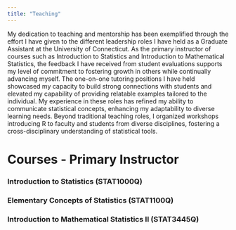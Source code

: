 ```yaml
---
title: "Teaching"
---
```


My dedication to teaching and mentorship has been exemplified through the effort I have given to the different leadership roles I have held as a Graduate Assistant at the University of Connecticut. As the primary instructor of courses such as Introduction to Statistics and Introduction to Mathematical Statistics, the feedback I have received from student evaluations supports my level of commitment to fostering growth in others while continually advancing myself. The one-on-one tutoring positions I have held showcased my capacity to build strong connections with students and elevated my capability of providing relatable examples tailored to the individual. My experience in these roles has refined my ability to communicate statistical concepts, enhancing my adaptability to diverse learning needs. Beyond traditional teaching roles, I organized workshops introducing R to faculty and students from diverse disciplines, fostering a cross-disciplinary understanding of statistical tools.

# Courses - Primary Instructor

### Introduction to Statistics (STAT1000Q)

### Elementary Concepts of Statistics (STAT1100Q)

### Introduction to Mathematical Statistics II (STAT3445Q)
